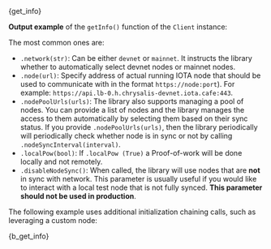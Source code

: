 

<CodeBlock className="language-javascript">
    {get_info}
</CodeBlock>

**Output example** of the `getInfo()` function of the `Client` instance:

<GetInfoOutput/>

<LoadBalancerHealthChecks/>

<ClientBuilder/>

The most common ones are:

* `.network(str)`: Can be either `devnet` or `mainnet`. It instructs
the library whether to automatically select devnet nodes or mainnet nodes.
* `.node(url)`: Specify address of actual running IOTA node that should be used
to communicate with in the format `https://node:port`). For example: `https://api.lb-0.h.chrysalis-devnet.iota.cafe:443`.
* `.nodePoolUrls(urls)`: The library also supports managing a pool of
nodes. You can provide a list of nodes and the library manages the access to them automatically by selecting them based
on their sync status. If you provide `.nodePoolUrls(urls)`, then the library periodically will periodically check whether node is in sync or
not by calling `.nodeSyncInterval(interval)`.
* `.localPow(bool)`: If `.localPow (True)` a Proof-of-work will be done
locally and not remotely.
* `.disableNodeSync()`: When called, the library will use nodes that
are **not** in sync with network. This parameter is usually useful if you would like to interact with a local test node
that is not fully synced. **This parameter should not be used in production**.

The following example uses additional initialization chaining calls, such as leveraging a custom node:

<CodeBlock className="language-javascript">
    {b_get_info}
</CodeBlock>
